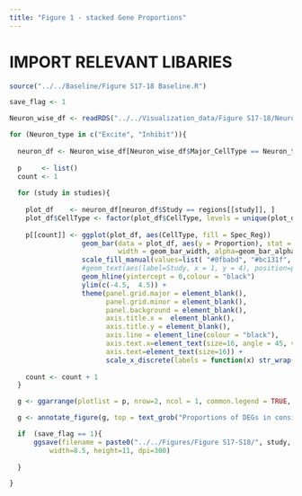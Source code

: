 ```yaml
---
title: "Figure 1 - stacked Gene Proportions"
---
```


# IMPORT RELEVANT LIBARIES

```r

source("../../Baseline/Figure S17-18 Baseline.R")

```


```r

save_flag <- 1

Neuron_wise_df <- readRDS("../../Visualization_data/Figure S17-18/Neuron_wise_df_proportion.rds")

for (Neuron_type in c("Excite", "Inhibit")){
  
  neuron_df <- Neuron_wise_df[Neuron_wise_df$Major_CellType == Neuron_type, ]
  
  p     <- list()
  count <- 1
  
  for (study in studies){ 
    
    plot_df    <- neuron_df[neuron_df$Study == regions[[study]], ]
    plot_df$CellType <- factor(plot_df$CellType, levels = unique(plot_df$CellType))
    
    p[[count]] <- ggplot(plot_df, aes(CellType, fill = Spec_Reg))                                                          +   
                  geom_bar(data = plot_df, aes(y = Proportion), stat = "identity", position = "dodge", 
                           width = geom_bar_width, alpha=geom_bar_alpha_prop, color = "black")                             +
                  scale_fill_manual(values=list( "#0fbabd", "#bc131f", "#21675e", "#8c1044"))                              +
                  #geom_text(aes(label=Study, x = 1, y = 4), position=position_dodge(width=0.9), vjust=-1.0, size=5)       +
                  geom_hline(yintercept = 0,colour = "black")                                                              +
                  ylim(c(-4.5,  4.5)) +
                  theme(panel.grid.major = element_blank(), 
                        panel.grid.minor = element_blank(),                                                                                   
                        panel.background = element_blank(), 
                        axis.title.x =  element_blank(), 
                        axis.title.y = element_blank(), 
                        axis.line = element_line(colour = "black"),
                        axis.text.x=element_text(size=16, angle = 45, vjust = 1, hjust = 1),
                        axis.text=element_text(size=16)) +
                        scale_x_discrete(labels = function(x) str_wrap(x, width = 10), drop = FALSE)                      
    
    count <- count + 1
  }

  g <- ggarrange(plotlist = p, nrow=2, ncol = 1, common.legend = TRUE, legend="bottom")

  g <- annotate_figure(g, top = text_grob("Proportions of DEGs in considered Genes in both studies", color = "black", face = "bold", size = 20, y = 0.5))

  if  (save_flag == 1){
      ggsave(filename = paste0("../../Figures/Figure S17-S18/", study, "_", Neuron_type,"_proportion_stat_sig_subtypes.jpg"), plot = g, device = "jpeg",
          width=8.5, height=11, dpi=300)
    
  }

}

```